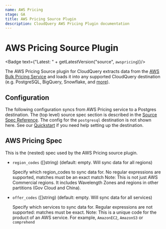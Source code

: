 ```yaml
---
name: AWS Pricing
stage: GA
title: AWS Pricing Source Plugin
description: CloudQuery AWS Pricing Plugin documentation
---
```

# AWS Pricing Source Plugin


<Badge text={"Latest: " + getLatestVersion("source", `awspricing`)}/>

The AWS Pricing Source plugin for CloudQuery extracts data from the [AWS Bulk Pricing Service](https://docs.aws.amazon.com/awsaccountbilling/latest/aboutv2/using-ppslong.html) and loads it into any supported CloudQuery destination (e.g. PostgreSQL, BigQuery, Snowflake, and [more](/docs/plugins/destinations/overview)).

## Configuration

The following configuration syncs from AWS Pricing service to a Postgres destination. The (top level) source spec section is described in the [Source Spec Reference](/docs/reference/source-spec). The config for the `postgresql` destination is not shown here. See our [Quickstart](/docs/quickstart) if you need help setting up the destination.

<Configuration/>

## AWS Pricing Spec

This is the (nested) spec used by the AWS Pricing source plugin.
- `region_codes` ([]string) (default: empty. Will sync data for all regions)

  Specify which region_codes to sync data for. No regular expressions are supported, matches must be an exact match
  Note: This is not just AWS Commercial regions. It includes Wavelength Zones and regions in other partitions (Gov Cloud and China). 

- `offer_codes` ([]string) (default: empty. Will sync data for all services)

  Specify which services to sync data for. Regular expressions are not supported: matches must be exact.
  Note: This is a unique code for the product of an AWS service. For example, `AmazonEC2`, `AmazonS3` or `comprehend`  
